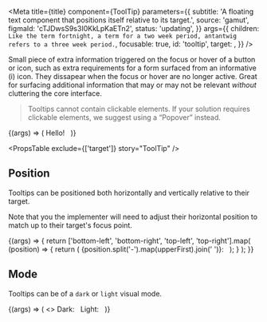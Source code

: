 


<Meta
  title={title}
  component={ToolTip}
  parameters={{
    subtitle:
      'A floating text component that positions itself relative to its target.',
    source: 'gamut',
    figmaId: 'cTJDwsS9s3I0KkLpKaETn2',
    status: 'updating',
  }}
  args={{
    children: `Like the term fortnight, a term for a two week period, antantwig refers to a three week period.`,
    focusable: true,
    id: 'tooltip',
    target: <InfoCircleIcon size={20} />,
  }}
/>

Small piece of extra information triggered on the focus or hover of a button or icon,
such as extra requirements for a form surfaced from an informative (i) icon.
They dissapear when the focus or hover are no longer active.
Great for surfacing additional information that may or may not be relevant _without_ cluttering the core interface.

> Tooltips cannot contain clickable elements.
> If your solution requires clickable elements, we suggest using a “Popover” instead.

<Canvas>
  <Story name="ToolTip">
    {(args) => (
      <TooltipArea tipPosition={args.position}>
        Hello! &nbsp;
        <ToolTip {...args} />
      </TooltipArea>
    )}
  </Story>
</Canvas>

<PropsTable exclude={['target']} story="ToolTip" />

## Position

Tooltips can be positioned both horizontally and vertically relative to their target.

Note that you the implementer will need to adjust their horizontal position to match up to their target's focus point.

<Canvas>
  <Story name="Position">
    {(args) => {
      return ['bottom-left', 'bottom-right', 'top-left', 'top-right'].map(
        (position) => {
          return (
            <TooltipArea key={position} tipPosition={position}>
              {position.split('-').map(upperFirst).join(' ')}: &nbsp;
              <ToolTip {...args} position={position} />
            </TooltipArea>
          );
        }
      );
    }}
  </Story>
</Canvas>

## Mode

Tooltips can be of a `dark` or `light` visual mode.

<Canvas>
  <Story name="Mode">
    {(args) => (
      <>
        <TooltipArea tipPosition={args.position}>
          Dark: &nbsp;
          <ToolTip {...args} mode="dark" />
        </TooltipArea>
        <TooltipArea tipPosition={args.position}>
          Light: &nbsp;
          <ToolTip {...args} mode="light" />
        </TooltipArea>
      </>
    )}
  </Story>
</Canvas>
